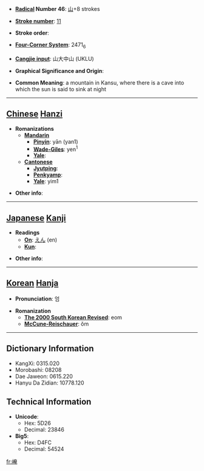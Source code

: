 * '''[[Wiktionary:Chinese radical index| Radical]] Number 46''': [[Wiktionary:Chinese radical index 山|山]]+8 strokes

* '''[[Wiktionary:Chinese total strokes index|Stroke number]]''': [[Wiktionary:Chinese total strokes index 11|11]]

* '''Stroke order''': 

* '''[[Wiktionary:Chinese four corner index|Four-Corner System]]''': 2471<sub>6</sub>

* '''[[Wiktionary:Chinese Cangjie index|Cangjie input]]''': 山大中山 (UKLU)

* '''Graphical Significance and Origin''': 

* '''Common Meaning''': a mountain in Kansu, where there is a cave into which the sun is said to sink at night

----

== [[Chinese]] [[Hanzi]] ==

* '''Romanizations'''
** '''[[Mandarin]]'''
*** '''[[Pinyin]]''': yān (yan1)
*** '''[[Wade-Giles]]''': yen<sup>1</sup>
*** '''[[Yale]]''': 
** '''[[Cantonese]]'''
*** '''[[Jyutping]]''':
*** '''[[Penkyamp]]''': 
*** '''[[Yale]]''': yim1

* '''Other info''': 

----

== [[Japanese]] [[Kanji]] ==

* '''Readings'''
** '''[[On]]''': [[えん]] (en)
** '''[[Kun]]''': 

* '''Other info''':  

----

== [[Korean]] [[Hanja]] ==

* '''Pronunciation''': 엄

* '''Romanization'''
** '''[[The 2000 South Korean Revised Romanization|The 2000 South Korean Revised]]''': eom
** '''[[McCune-Reischauer]]''': ŏm

----

== Dictionary Information ==

* KangXi: 0315.020
* Morobashi: 08208
* Dae Jaweon: 0615.220
* Hanyu Da Zidian: 10778.120

== Technical Information ==

* '''Unicode''':
** Hex: 5D26
** Decimal: 23846
* '''Big5''':
** Hex: D4FC
** Decimal: 54524

[[fr:崦]]